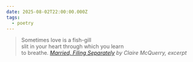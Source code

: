 ```yaml
---
date: 2025-08-02T22:00:00.000Z
tags:
  - poetry
---
```

> Sometimes love is a fish-gill<br/>
> slit in your heart through which you learn<br/>
> to breathe.
> <cite><i>[Married, Filing Separately](https://poems.com/poem/married-filing-separately/)</i> by Claire McQuerry, excerpt</cite>
